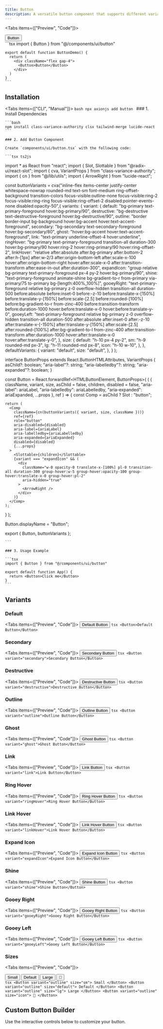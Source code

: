 ```yaml
---
title: Button
description: A versatile button component that supports different variants, sizes, and custom animations.
---
```



<Tabs items={["Preview", "Code"]}>
  <Tab value="Preview" className="m-auto h-48 content-center"  >
    <div className=" gap-4 " >
      <Button>Button</Button>
    </div>
  </Tab>
  <Tab value="Code" className="w-auto h-auto">
    ```tsx
    import { Button } from "@/components/ui/button"

    export default function ButtonDemo() {
      return (
        <div className="flex gap-4">
          <Button>Button</Button>
        </div>
      )
    }
    ```

  </Tab>
</Tabs>

## Installation

<Tabs items={["CLI", "Manual"]}>
  <Tab value="CLI">
    ```bash
    npx axionjs add button
    ```
  </Tab>
  <Tab value="Manual">
    ### 1. Install Dependencies
    
    ```bash
    npm install class-variance-authority clsx tailwind-merge lucide-react
    ```

    ### 2. Add Button Component

    Create `components/ui/button.tsx` with the following code:

    ```tsx ts2js
import * as React from "react";
import { Slot, Slottable } from "@radix-ui/react-slot";
import { cva, VariantProps } from "class-variance-authority";
import { cn } from "@/lib/utils";
import { ArrowRight } from "lucide-react";

const buttonVariants = cva("inline-flex items-center justify-center whitespace-nowrap rounded-md text-sm font-medium ring-offset-background transition-colors focus-visible:outline-none focus-visible:ring-2 focus-visible:ring-ring focus-visible:ring-offset-2 disabled:pointer-events-none disabled:opacity-50",{
        variants: {
              variant: {
                default: "bg-primary text-primary-foreground hover:bg-primary/90",
                destructive:
                  "bg-destructive text-destructive-foreground hover:bg-destructive/90",
                outline:
                  "border border-input bg-background hover:bg-accent hover:text-accent-foreground",
                secondary:
                  "bg-secondary text-secondary-foreground hover:bg-secondary/80",
                ghost: "hover:bg-accent hover:text-accent-foreground",
                link: "text-primary underline-offset-4 hover:underline",
                ringHover:
                  "bg-primary text-primary-foreground transition-all duration-300 hover:bg-primary/90 hover:ring-2 hover:ring-primary/90 hover:ring-offset-2",
                linkHover:
                  "relative after:absolute after:bg-primary after:bottom-2 after:h-[1px] after:w-2/3 after:origin-bottom-left after:scale-x-100 hover:after:origin-bottom-right hover:after:scale-x-0 after:transition-transform after:ease-in-out after:duration-300",
                expandIcon:
                  "group relative bg-primary text-primary-foreground px-4 py-2 hover:bg-primary/90",
                shine:
                  "text-primary-foreground animate-shine bg-gradient-to-r from-primary via-primary/75 to-primary bg-[length:400%_100%]",
                gooeyRight:
                  "text-primary-foreground relative bg-primary z-0 overflow-hidden transition-all duration-500 before:absolute before:inset-0 before:-z-10 before:translate-x-[150%] before:translate-y-[150%] before:scale-[2.5] before:rounded-[100%] before:bg-gradient-to-r from-zinc-400 before:transition-transform before:duration-1000 hover:before:translate-x-0 hover:before:translate-y-0",
                gooeyLeft:
                  "text-primary-foreground relative bg-primary z-0 overflow-hidden transition-all duration-500 after:absolute after:inset-0 after:-z-10 after:translate-x-[-150%] after:translate-y-[150%] after:scale-[2.5] after:rounded-[100%] after:bg-gradient-to-l from-zinc-400 after:transition-transform after:duration-1000 hover:after:translate-x-0 hover:after:translate-y-0",
              },
              size: {
                default: "h-10 px-4 py-2",
                sm: "h-9 rounded-md px-3",
                lg: "h-11 rounded-md px-8",
                icon: "h-10 w-10",
              },
            },
            defaultVariants: {
              variant: "default",
              size: "default",
            },
      }
);

interface ButtonProps
  extends React.ButtonHTMLAttributes<HTMLButtonElement>,
    VariantProps<typeof buttonVariants> {
  asChild?: boolean;
  "aria-label"?: string;
  "aria-labelledby"?: string;
  "aria-expanded"?: boolean;
}

const Button = React.forwardRef<HTMLButtonElement, ButtonProps>(
  (
    {
      className,
      variant,
      size,
      asChild = false,
      children,
      disabled = false,
      "aria-label": ariaLabel,
      "aria-labelledby": ariaLabelledby,
      "aria-expanded": ariaExpanded,
      ...props
    },
    ref
  ) => {
    const Comp = asChild ? Slot : "button";

    return (
      <Comp
        className={cn(buttonVariants({ variant, size, className }))}
        ref={ref}
        role="button"
        aria-disabled={disabled}
        aria-label={ariaLabel}
        aria-labelledby={ariaLabelledby}
        aria-expanded={ariaExpanded}
        disabled={disabled}
        {...props}
      >
        <Slottable>{children}</Slottable>
        {variant === "expandIcon" && (
          <div
            className="w-0 opacity-0 translate-x-[100%] pl-0 transition-all duration-300 group-hover:w-5 group-hover:opacity-100 group-hover:translate-x-0 group-hover:pl-2"
            aria-hidden="true"
          >
            <ArrowRight />
          </div>
        )}
      </Comp>
    );
  }
);

Button.displayName = "Button";

export { Button, buttonVariants };


    ```

    ### 3. Usage Example

    ```tsx
    import { Button } from "@/components/ui/button"

    export default function App() {
      return <Button>Click me</Button>
    }
    ```

  </Tab>
</Tabs>

## Variants

### Default

<Tabs items={["Preview", "Code"]}>
  <Tab value="Preview" className="m-auto h-48 content-center">
    <Button>Default Button</Button>
  </Tab>
  <Tab value="Code">
    ```tsx
    <Button>Default Button</Button>
    ```
  </Tab>
</Tabs>

### Secondary

<Tabs items={["Preview", "Code"]}>
  <Tab value="Preview" className="m-auto h-48 content-center">
    <Button variant="secondary">Secondary Button</Button>
  </Tab>
  <Tab value="Code">
    ```tsx
    <Button variant="secondary">Secondary Button</Button>
    ```
  </Tab>
</Tabs>

### Destructive

<Tabs items={["Preview", "Code"]}>
  <Tab value="Preview" className="m-auto h-48 content-center">
    <Button variant="destructive">Destructive Button</Button>
  </Tab>
  <Tab value="Code">
    ```tsx
    <Button variant="destructive">Destructive Button</Button>
    ```
  </Tab>
</Tabs>

### Outline

<Tabs items={["Preview", "Code"]}>
  <Tab value="Preview" className="m-auto h-48 content-center">
    <Button variant="outline">Outline Button</Button>
  </Tab>
  <Tab value="Code">
    ```tsx
    <Button variant="outline">Outline Button</Button>
    ```
  </Tab>
</Tabs>

### Ghost

<Tabs items={["Preview", "Code"]}>
  <Tab value="Preview" className="m-auto h-48 content-center">
    <Button variant="ghost">Ghost Button</Button>
  </Tab>
  <Tab value="Code">
    ```tsx
    <Button variant="ghost">Ghost Button</Button>
    ```
  </Tab>
</Tabs>

### Link

<Tabs items={["Preview", "Code"]}>
  <Tab value="Preview" className="m-auto h-48 content-center">
    <Button variant="link">Link Button</Button>
  </Tab>
  <Tab value="Code">
    ```tsx
    <Button variant="link">Link Button</Button>
    ```
  </Tab>
</Tabs>

### Ring Hover

<Tabs items={["Preview", "Code"]}>
  <Tab value="Preview" className="m-auto h-48 content-center">
    <Button variant="ringHover">Ring Hover Button</Button>
  </Tab>
  <Tab value="Code">
    ```tsx
    <Button variant="ringHover">Ring Hover Button</Button>
    ```
  </Tab>
</Tabs>

### Link Hover

<Tabs items={["Preview", "Code"]}>
  <Tab value="Preview" className="m-auto h-48 content-center">
    <Button variant="linkHover">Link Hover Button</Button>
  </Tab>
  <Tab value="Code">
    ```tsx
    <Button variant="linkHover">Link Hover Button</Button>
    ```
  </Tab>
</Tabs>

### Expand Icon

<Tabs items={["Preview", "Code"]}>
  <Tab value="Preview" className="m-auto h-48 content-center">
    <Button variant="expandIcon">Expand Icon Button</Button>
  </Tab>
  <Tab value="Code">
    ```tsx
    <Button variant="expandIcon">Expand Icon Button</Button>
    ```
  </Tab>
</Tabs>

### Shine

<Tabs items={["Preview", "Code"]}>
  <Tab value="Preview" className="m-auto h-48 content-center">
    <Button variant="shine">Shine Button</Button>
  </Tab>
  <Tab value="Code">
    ```tsx
    <Button variant="shine">Shine Button</Button>
    ```
  </Tab>
</Tabs>

### Gooey Right

<Tabs items={["Preview", "Code"]}>
  <Tab value="Preview" className="m-auto h-48 content-center">
    <Button variant="gooeyRight">Gooey Right Button</Button>
  </Tab>
  <Tab value="Code">
    ```tsx
    <Button variant="gooeyRight">Gooey Right Button</Button>
    ```
  </Tab>
</Tabs>

### Gooey Left

<Tabs items={["Preview", "Code"]}>
  <Tab value="Preview" className="m-auto h-48 content-center">
    <Button variant="gooeyLeft">Gooey Left Button</Button>
  </Tab>
  <Tab value="Code">
    ```tsx
    <Button variant="gooeyLeft">Gooey Left Button</Button>
    ```
  </Tab>
</Tabs>


### Sizes

<Tabs items={["Preview", "Code"]}>
  <Tab value="Preview" className="m-auto h-48 content-center" className="aspect-w-16 aspect-h-9">
    <div className="flex items-center gap-4">
      <Button variant="outline" size="sm">
        Small
      </Button>
      <Button variant="outline" size="default">
        Default
      </Button>
      <Button variant="outline" size="lg">
        Large
      </Button>
      <Button
        size="icon"
        className="border border-input bg-background hover:bg-accent hover:text-accent-foreground"
      >
        🎉
      </Button>
    </div>
  </Tab>
  <Tab value="Code">
    ```tsx
    <Button variant="outline" size="sm">
      Small
    </Button>
    <Button variant="outline" size="default">
      Default
    </Button>
    <Button variant="outline" size="lg">
      Large
    </Button>
    <Button variant="outline" size="icon">
      🎉
    </Button>
    ```
  </Tab>
</Tabs>

## Custom Button Builder

Use the interactive controls below to customize your button.

<ButtonCustomizer />

<ButtonPreview />
